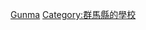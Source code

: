 {{日本行政區劃分類導航|的大學}}
{{Commonscat|Universities and colleges in Gunma prefecture}}

[[Category:日本各都道府縣的大學|Gunma]]
[[Category:群馬縣的學校|Category:群馬縣的學校]]